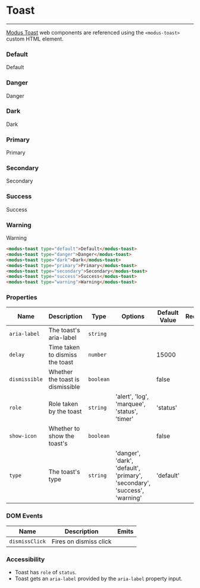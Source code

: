 
# Toast

---

[Modus Toast](https://modus.trimble.com/components/toasts/) web components are referenced using the `<modus-toast>` custom HTML element.

<Anchor storyId="components-toast--default" />

### Default

<modus-toast type="default">Default</modus-toast>

<Anchor storyId="components-toast--danger" />

### Danger

<modus-toast type="danger">Danger</modus-toast>

<Anchor storyId="components-toast--dark" />

### Dark

<modus-toast type="dark">Dark</modus-toast>

<Anchor storyId="components-toast--primary" />

### Primary

<modus-toast type="primary">Primary</modus-toast>

<Anchor storyId="components-toast--secondary" />

### Secondary

<modus-toast type="secondary">Secondary</modus-toast>

<Anchor storyId="components-toast--success" />

### Success

<modus-toast type="success">Success</modus-toast>

<Anchor storyId="components-toast--warning" />

### Warning

<modus-toast type="warning">Warning</modus-toast>

```html
<modus-toast type="default">Default</modus-toast>
<modus-toast type="danger">Danger</modus-toast>
<modus-toast type="dark">Dark</modus-toast>
<modus-toast type="primary">Primary</modus-toast>
<modus-toast type="secondary">Secondary</modus-toast>
<modus-toast type="success">Success</modus-toast>
<modus-toast type="warning">Warning</modus-toast>
```

### Properties

| Name          | Description                      | Type      | Options                                                                   | Default Value | Required |
| ------------- | -------------------------------- | --------- | ------------------------------------------------------------------------- | ------------- | -------- |
| `aria-label`  | The toast's aria-label           | `string`  |                                                                           |               |
| `delay`       | Time taken to dismiss the toast  | `number`  |                                                                           | 15000         |
| `dismissible` | Whether the toast is dismissible | `boolean` |                                                                           | false         |
| `role`        | Role taken by the toast          | `string`  | 'alert', 'log', 'marquee', 'status', 'timer'                              | 'status'      |
| `show-icon`   | Whether to show the toast's      | `boolean` |                                                                           | false         |
| `type`        | The toast's type                 | `string`  | 'danger', 'dark', 'default', 'primary', 'secondary', 'success', 'warning' | 'default'     |

### DOM Events

| Name           | Description            | Emits |
| -------------- | ---------------------- | ----- |
| `dismissClick` | Fires on dismiss click |       |

### Accessibility

- Toast has `role` of `status`.
- Toast gets an `aria-label` provided by the `aria-label` property input.
